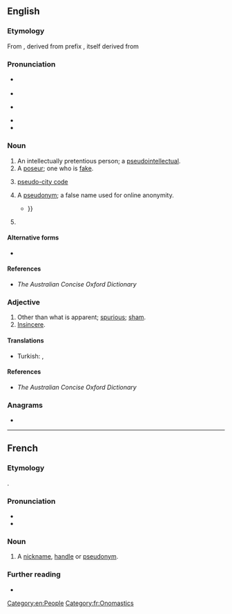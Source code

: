 {{also|pseudo-|pseŭdo-}}
==English==

===Etymology===
From {{inh|en|enm|-}}, derived from prefix {{m|en|pseudo-}}, itself derived from {{der|en|grc|ψευδής||false, lying}}

===Pronunciation===
* {{a|RP}} {{IPA|en|/ˈs(j)uːdəʊ/}}
* {{audio|en|LL-Q1860 (eng)-Vealhurl-pseudo.wav |Audio (UK)}}
* {{a|US}} {{IPA|en|/ˈsuːdoʊ/}}
* {{audio|en|en-us-pseudo.ogg|Audio (US)}}
* {{rhymes|en|uːdəʊ|s=2}}

===Noun===
{{en-noun}}

# An intellectually pretentious person; a [[pseudointellectual]].
# A [[poseur]]; one who is [[fake]].
# {{lb|en|travel industry|informal}} [[pseudo-city code]]
# {{lb|en|Internet|clipping}} A [[pseudonym]]; a false name used for online anonymity.
#* {{quote-book|en|year=2011|author=Divina Frau-Meigs|title=Media Matters in the Cultural Contradictions of the "Information Society"|page=299|passage=Issues such as verifiability (for age declared), anonymity (in spite of '''pseudos''' and avatars) and traceability are at stake{{...}}}}
# {{clipping of|en|pseudoephedrine}}

====Alternative forms====
* {{l|en|pseud}}

====References====
* ''The Australian Concise Oxford Dictionary''

===Adjective===
{{en-adj|-}}

# Other than what is apparent; [[spurious]]; [[sham]].
# [[insincere|Insincere]].

====Translations====
{{trans-top|spurious, sham}}
{{trans-mid}}
{{trans-bottom}}

{{trans-see|insincere}}

{{checktrans-top}}
* Turkish: {{t+|tr|sahte}}, {{t|tr|[[kalp]] [[yalanci]]}}
{{trans-mid}}
{{trans-bottom}}

====References====
* ''The Australian Concise Oxford Dictionary''

===Anagrams===
* {{anagrams|en|a=deopsu|does up|doupes|souped}}

[[Category:en:People]]

----

==French==

===Etymology===
{{clipping|fr|pseudonyme}}.

===Pronunciation===
* {{fr-IPA|pseûdo}}
* {{audio|fr|LL-Q150 (fra)-Lyokoï-pseudo.wav|Audio}}

===Noun===
{{fr-noun|m}}

# A [[nickname]], [[handle]] or [[pseudonym]].

===Further reading===
* {{R:TLFi}}

[[Category:fr:Onomastics]]